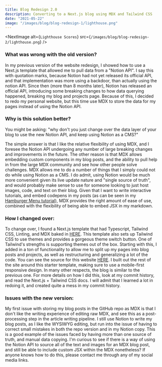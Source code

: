 ```yaml
---
title: Blog Redesign 2.0
description: Converting to a Next.js blog using MDX and Tailwind CSS
date: "2021-05-22"
image: "/images/blog/blog-redesign-1/lighthouse.png"
---
```


<NextImage alt={`Lighthouse Scores`} src={`/images/blog/blog-redesign-2/lighthouse.png`} />

### What was wrong with the old version?

In my previous version of the website redesign, I showed how to use a Next.js template that allowed me to pull data from a "Notion API".
I say this with quotation marks, because Notion had not yet released its official API, and that implementation was more using a backdoor,
than actually using the notion API.
Since then (more than 8 months later), Notion has released an official API, introducing some breaking changes to how data querying happened,
breaking my blog and projects page. Because of this, I decided to redo my personal website,
but this time use MDX to store the data for my pages instead of using the Notion API.

### Why is this solution better?

You might be asking: "why don't you just change over the data layer of your blog to use the new Notion API, and keep using Notion as a CMS?"

The simple answer is that I like the relative flexibility of using MDX,
and I foresee the Notion API undergoing any number of large breaking changes and improvements in the future.
The other reason is that MDX allows embedding custom components in my blog posts, and the ability to pull help in from the large MDX community
and see how other people solve challenges. MDX allows me to do a number of things that I simply could not do while using Notion as a CMS.
I do admit, using Notion would be much more convenient given its live update nature and "single source of truth",
and would probably make sense to use for someone looking to just host images, code, and text on their blog. Given that I want to write interactive tutorials,
and embed codepens in my posts (as can be seen in my [Hamburger Menu tutorial](/blog/tailwind-hamburger)),
MDX provides the right amount of ease of use, combined with the flexibility of being able to embed JSX in my markdown.

### How I changed over:

To change over, I found a Next.js template that had Typescript, Tailwind CSS, Linting, and MDX baked in [HERE](https://github.com/ChangoMan/nextjs-typescript-mdx-blog).
This template also sets up Tailwind CSS to use themes and provides a gorgeous theme switch button.
One of Tailwind's strengths is supporting themes out of the box. Starting with this,
I added in a ton of functionality to allow me to split up my pages into blog posts and projects, as well as restructuring and generalizing a lot of the code.
You can see the source for this website [HERE](https://github.com/KonradStanski/KonradStaniszewski.github.io).
I built out the rest of the site around this starter template, making sure to use a mobile-first responsive design.
In many other respects, the blog is similar to the previous one.
For more details on how I did this, look at my commit history, and read the Next.js + Tailwind CSS docs.
I will admit that I learned a lot in redoing it, and created quite a mess in my commit history.

### Issues with the new version:

My first issue with storing my blog posts in the GitHub repo as MDX is that I don't like the writing experience of editing raw MDX,
and see this as a post-processing step in the article writing pipeline.
I still use Notion to write my blog posts, as I like the WYSIWYG editing,
but run into the issue of having to correct small mistakes in both the repo version and in my Notion copy.
This is a good example of the issues faced by having more than one source of truth, and manual data copying.
I'm curious to see if there is a way of using the Notion API to source all of the text and images for an MDX blog post,
and still be able to include custom JSX within the MDX nonetheless? If anyone knows how to do this, please contact me through any of my social media links.
